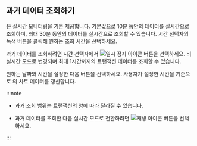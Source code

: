## 과거 데이터 조회하기

<Cmdname sid="transaction_map" className="uitext" />은 실시간 모니터링을 기본 제공합니다. 기본값으로 10분 동안의 데이터를 실시간으로 조회하며, 최대 30분 동안의 데이터를 실시간으로 조회할 수 있습니다. 시간 선택자의 녹색 버튼을 클릭해 원하는 조회 시간을 선택하세요.

과거 데이터를 조회하려면 시간 선택자에서 ![일시 정지 아이콘](/img/ico-pause.svg) 버튼을 선택하세요. 비실시간 모드로 변경되며 최대 1시간까지의 트랜잭션 데이터를 조회할 수 있습니다.

<ImgLang img='txmap-past-time-selector.png' desc='과거 시간 조회' />

원하는 날짜와 시간을 설정한 다음 <Cmdname sid="apply" className="uitext" /> 버튼을 선택하세요. 사용자가 설정한 시간을 기준으로 <Cmdname sid="transaction_map" className="uitext" />의 차트 데이터를 갱신합니다.

:::note

* 과거 조회 범위는 트랜잭션의 양에 따라 달라질 수 있습니다.

* 과거 데이터를 조회한 다음 실시간 모드로 전환하려면 ![재생 아이콘](/img/ico-play-time.svg) 버튼을 선택하세요.

:::